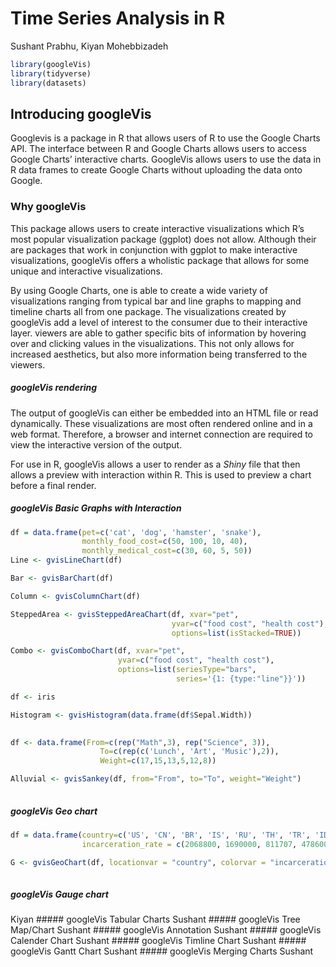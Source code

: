 # Time Series Analysis in R

Sushant Prabhu, Kiyan Mohebbizadeh

```r
library(googleVis)
library(tidyverse)
library(datasets)
```


## Introducing googleVis
Googlevis is a package in R that allows users of R to use the Google Charts API.
The interface between R and Google Charts allows users to access Google Charts' 
interactive charts. GoogleVis allows users to use the data in R data frames to 
create Google Charts without uploading the data onto Google. 

### Why googleVis
This package allows users to create interactive visualizations which R's most popular
visualization package (ggplot) does not allow. Although their are packages that work 
in conjunction with ggplot to make interactive visualizations, googleVis offers a 
wholistic package that allows for some unique and interactive visualizations.

By using Google Charts, one is able to create a wide variety of visualizations
ranging from typical bar and line graphs to mapping and timeline charts all from one package. 
The visualizations created by googleVis add a level of interest to the consumer
due to their interactive layer. viewers are able to gather specific bits of information
by hovering over and clicking values in the visualizations. This not only allows
for increased aesthetics, but also more information being transferred to the viewers.

##### googleVis rendering

The output of googleVis can either be embedded into an HTML file or read dynamically. 
These visualizations are most often rendered online and in a web format. Therefore,
a browser and internet connection are required to view the interactive version of the
output. 

For use in R, googleVis allows a user to render as a *Shiny* file that then allows
a preview with interaction within R. This is used to preview a chart before a final
render.

##### googleVis Basic Graphs with Interaction
```r
df = data.frame(pet=c('cat', 'dog', 'hamster', 'snake'),
                monthly_food_cost=c(50, 100, 10, 40),
                monthly_medical_cost=c(30, 60, 5, 50))
Line <- gvisLineChart(df)

Bar <- gvisBarChart(df)

Column <- gvisColumnChart(df)

SteppedArea <- gvisSteppedAreaChart(df, xvar="pet", 
                                    yvar=c("food cost", "health cost"),
                                    options=list(isStacked=TRUE))

Combo <- gvisComboChart(df, xvar="pet",
                        yvar=c("food cost", "health cost"),
                        options=list(seriesType="bars",
                                     series='{1: {type:"line"}}'))
```

```r
df <- iris

Histogram <- gvisHistogram(data.frame(df$Sepal.Width))
              
```

```r
df <- data.frame(From=c(rep("Math",3), rep("Science", 3)),
                    To=c(rep(c('Lunch', 'Art', 'Music'),2)),
                    Weight=c(17,15,13,5,12,8))

Alluvial <- gvisSankey(df, from="From", to="To", weight="Weight")
              
```
##### googleVis Geo chart
```r
df = data.frame(country=c('US', 'CN', 'BR', 'IS', 'RU', 'TH', 'TR', 'ID', 'MX', 'IR' ),
                incarceration_rate = c(2068800, 1690000, 811707, 478600, 471490, 309282, 291198, 266259, 220866, 189000))

G <- gvisGeoChart(df, locationvar = "country", colorvar = "incarceration_rate")
              
```
##### googleVis Gauge chart
Kiyan
##### googleVis Tabular Charts
Sushant
##### googleVis Tree Map/Chart
Sushant
##### googleVis Annotation
Sushant
##### googleVis Calender Chart
Sushant
##### googleVis Timline Chart
Sushant
##### googleVis Gantt Chart
Sushant
##### googleVis Merging Charts
Sushant
